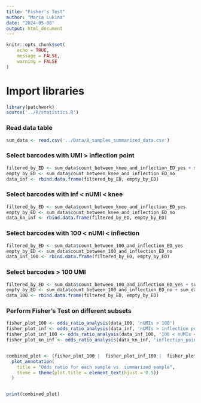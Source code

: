 ```yaml
---
title: "Fisher's Test"
author: "Maria Lukina"
date: "2024-05-08"
output: html_document
---
```


```r
knitr::opts_chunk$set(
	echo = TRUE,
	message = FALSE,
	warning = FALSE
)
```


# Import libraries
```r
library(patchwork)
source('../R/statistics.R')
```


### Read data table
```r
sum_data <- read.csv('../Data/8_samples_summarized_data.csv')
```


### Select barcodes with  UMI > inflection point
```r
filtered_by_ED <- sum_data$count_between_knee_and_inflection_ED_yes + sum_data$count_more_than_knee
empty_by_ED <- sum_data$count_between_knee_and_inflection_ED_no
data_inf <- rbind.data.frame(filtered_by_ED, empty_by_ED)
```


### Select barcodes with inf < nUMI < knee 
```r
filtered_by_ED <- sum_data$count_between_knee_and_inflection_ED_yes
empty_by_ED <- sum_data$count_between_knee_and_inflection_ED_no
data_kn_inf <- rbind.data.frame(filtered_by_ED, empty_by_ED)
```


### Select barcodes with 100 < nUMI < inflection
```r
filtered_by_ED <- sum_data$count_between_100_and_inflection_ED_yes 
empty_by_ED <- sum_data$count_between_100_and_inflection_ED_no
data_inf_100 <- rbind.data.frame(filtered_by_ED, empty_by_ED)
```


### Select barcodes > 100 UMI
```r
filtered_by_ED <- sum_data$count_between_100_and_inflection_ED_yes + sum_data$count_between_100_and_inflection_ED_yes + sum_data$count_more_than_knee 
empty_by_ED <- sum_data$count_between_100_and_inflection_ED_no + sum_data$count_between_100_and_inflection_ED_no 
data_100 <- rbind.data.frame(filtered_by_ED, empty_by_ED)
```


### Perform Fisher's Test on different subsets
```r
fisher_plot_100 <- odds_ratio_analysis(data_100, 'nUMIs > 100')
fisher_plot_inf <- odds_ratio_analysis(data_inf, 'nUMIs > inflection point')
fisher_plot_inf_100 <- odds_ratio_analysis(data_inf_100, '100 < nUMIs < inflection point' )
fisher_plot_kn_inf <- odds_ratio_analysis(data_kn_inf, 'inflection_point < nUMIs < knee point')


combined_plot <- (fisher_plot_100 |  fisher_plot_inf_100 |  fisher_plot_kn_inf | fisher_plot_inf) + 
  plot_annotation(
    title = "Odds ratio for each sample vs. summarized sample",
    theme = theme(plot.title = element_text(hjust = 0.5)) 
  )


print(combined_plot)
```

